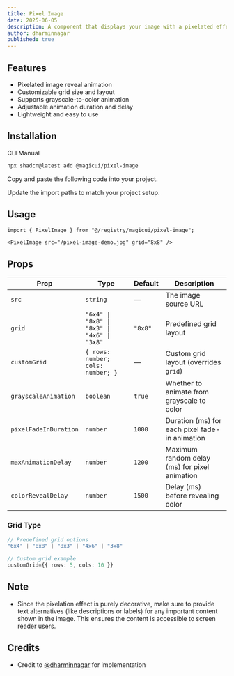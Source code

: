 ```yaml
---
title: Pixel Image
date: 2025-06-05
description: A component that displays your image with a pixelated effect, enhancing the visual appeal of any image in your website.
author: dharminnagar
published: true
---
```


<ComponentPreview name="pixel-image-demo" />

## Features

- Pixelated image reveal animation
- Customizable grid size and layout
- Supports grayscale-to-color animation
- Adjustable animation duration and delay
- Lightweight and easy to use

## Installation

<Tabs defaultValue="cli">

<TabsList>
  <TabsTrigger value="cli">CLI</TabsTrigger>
  <TabsTrigger value="manual">Manual</TabsTrigger>
</TabsList>
<TabsContent value="cli">

```bash
npx shadcn@latest add @magicui/pixel-image
```

</TabsContent>

<TabsContent value="manual">

<Steps>

<Step>Copy and paste the following code into your project.</Step>

<ComponentSource name="pixel-image" />

<Step>Update the import paths to match your project setup.</Step>

</Steps>

</TabsContent>

</Tabs>

## Usage

```tsx showLineNumbers
import { PixelImage } from "@/registry/magicui/pixel-image";
```

```tsx showLineNumbers
<PixelImage src="/pixel-image-demo.jpg" grid="8x8" />
```

## Props

| Prop                  | Type                                        | Default | Description                                    |
| --------------------- | ------------------------------------------- | ------- | ---------------------------------------------- |
| `src`                 | `string`                                    | —       | The image source URL                           |
| `grid`                | `"6x4" \| "8x8" \| "8x3" \| "4x6" \| "3x8"` | `"8x8"` | Predefined grid layout                         |
| `customGrid`          | `{ rows: number; cols: number; }`           | —       | Custom grid layout (overrides `grid`)          |
| `grayscaleAnimation`  | `boolean`                                   | `true`  | Whether to animate from grayscale to color     |
| `pixelFadeInDuration` | `number`                                    | `1000`  | Duration (ms) for each pixel fade-in animation |
| `maxAnimationDelay`   | `number`                                    | `1200`  | Maximum random delay (ms) for pixel animation  |
| `colorRevealDelay`    | `number`                                    | `1500`  | Delay (ms) before revealing color              |

### Grid Type

```typescript
// Predefined grid options
"6x4" | "8x8" | "8x3" | "4x6" | "3x8"

// Custom grid example
customGrid={{ rows: 5, cols: 10 }}
```

## Note

- Since the pixelation effect is purely decorative, make sure to provide text alternatives (like descriptions or labels) for any important content shown in the image. This ensures the content is accessible to screen reader users.

## Credits

- Credit to [@dharminnagar](https://x.com/dharminnagar) for implementation
